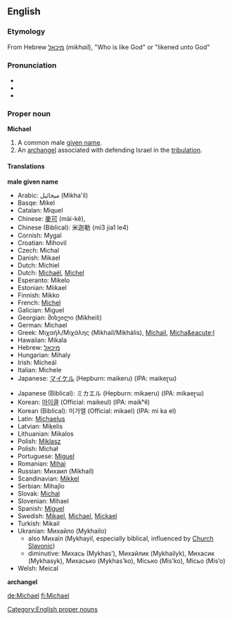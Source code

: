 ==English==
[[Category:English proper nouns]]
===Etymology===
From Hebrew [[מיכאל]] (''mikhail''), "Who is like God" or "likened unto God"

===Pronunciation===
*{{AHD|mī'kəl}}
*{{IPA|/ˈmɪkəl/}}
*{{SAMPA|/"maIk@l/}}

===Proper noun===
'''Michael'''

#A common male [[given name]].
#An [[archangel]] associated with defending Israel in the [[tribulation]].

====Translations====

'''male given name'''
{{top}}
*Arabic: &#1605;&#1610;&#1582;&#1575;&#1574;&#1610;&#1604;  (Mikha'il) 
*Basqe: Mikel 
*Catalan: Miquel 
*Chinese: [[麥可]] (mài-kě), 
*Chinese (Biblical): &#31859;&#36838;&#21202; (mi3 jia1 le4)
*Cornish: Mygal 
*Croatian: Mihovil 
*Czech: Michal 
*Danish: Mikael 
*Dutch: Michiel 
*Dutch: [[Michaël]], [[Michel]]
*Esperanto: Mikelo 
*Estonian: Miikael 
*Finnish: Mikko 
*French: [[Michel]]
*Galician: Miguel 
*Georgian: &#4315;&#4312;&#4334;&#4308;&#4312;&#4314;&#4312; (Mikheili) 
*German: Michael
*Greek: &#924;&#953;&#967;&#945;&#942;&#955;/&#924;&#953;&#967;&#940;&#955;&#951;&#962; (Mikha&#237;l/Mikh&#225;lis), [[Michail]], [[Micha&eacute;l]]
*Hawaiian: Mikala 
*Hebrew: [[מיכאל]]
*Hungarian: Mihaly 
*Irish: M&#237;che&#225;l 
*Italian: Michele 
*Japanese: [[マイケル]] (Hepburn: maikeru) (IPA: maikeɽɯ)
{{mid}}
*Japanese (Biblical): &#12511;&#12459;&#12456;&#12523; (Hepburn: mikaeru) (IPA: mikaeɽɯ)
*Korean: [[마이클]] (Official: maikeul) (IPA: maikʰɨl)
*Korean (Biblical): &#48120;&#44032;&#50648; (Official: mikael) (IPA: mi ka el)
*Latin: [[Michaelus]]
*Latvian: Mi&#311;elis 
*Lithuanian: Mikalos 
*Polish: [[Miklasz]]
*Polish: Micha&#322; 
*Portuguese: [[Miguel]]
*Romanian: [[Mihai]]
*Russian: Михаил (Mikhaíl)
*Scandinavian: [[Mikkel]]
*Serbian: Mihajlo 
*Slovak: [[Michal]]
*Slovenian: Mihael 
*Spanish: [[Miguel]]
*Swedish: [[Mikael]], [[Michael]], [[Mickael]]
*Turkish: Mikail 
*Ukranian: &#1052;&#1080;&#1093;&#1072;&#1081;&#1083;&#1086; (Mykhailo) 
** also M&#1080;&#1093;&#1072;&#1111;&#1083; (Mykhayil, especially biblical, influenced by [[w:Church Slavonic language |Church Slavonic]])
** diminutive: &#1052;&#1080;&#1093;&#1072;&#1089;&#1100; (&#1052;ykhas&rsquo;), &#1052;&#1080;&#1093;&#1072;&#1081;&#1083;&#1080;&#1082; (Mykhailyk), &#1052;&#1080;&#1093;&#1072;&#1089;&#1080;&#1082; (Mykhasyk), &#1052;&#1080;&#1093;&#1072;&#1089;&#1100;&#1082;&#1086; (Mykhas&rsquo;ko), &#1052;&#1110;&#1089;&#1100;&#1082;&#1086; (Mis&rsquo;ko), &#1052;&#1110;&#1089;&#1100;&#1086; (Mis&rsquo;o)
*Welsh: Meical 
{{bottom}}

'''archangel'''
{{top}}
{{mid}}
{{bottom}}

[[de:Michael]]
[[fi:Michael]]